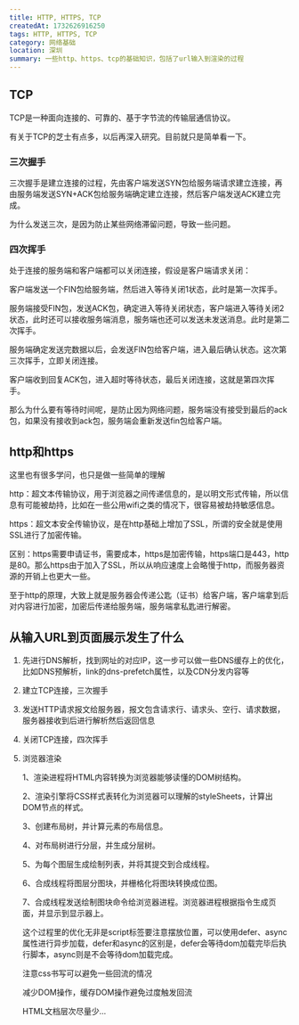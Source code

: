 ```yaml
---
title: HTTP, HTTPS, TCP
createdAt: 1732626916250
tags: HTTP, HTTPS, TCP
category: 网络基础
location: 深圳
summary: 一些http、https、tcp的基础知识，包括了url输入到渲染的过程
---
```


## TCP

TCP是一种面向连接的、可靠的、基于字节流的传输层通信协议。

有关于TCP的芝士有点多，以后再深入研究。目前就只是简单看一下。

### 三次握手

三次握手是建立连接的过程，先由客户端发送SYN包给服务端请求建立连接，再由服务端发送SYN+ACK包给服务端确定建立连接，然后客户端发送ACK建立完成。

为什么发送三次，是因为防止某些网络滞留问题，导致一些问题。

### 四次挥手

处于连接的服务端和客户端都可以关闭连接，假设是客户端请求关闭：

客户端发送一个FIN包给服务端，然后进入等待关闭1状态，此时是第一次挥手。

服务端接受FIN包，发送ACK包，确定进入等待关闭状态，客户端进入等待关闭2状态，此时还可以接收服务端消息，服务端也还可以发送未发送消息。此时是第二次挥手。

服务端确定发送完数据以后，会发送FIN包给客户端，进入最后确认状态。这次第三次挥手，立即关闭连接。

客户端收到回复ACK包，进入超时等待状态，最后关闭连接，这就是第四次挥手。

那么为什么要有等待时间呢，是防止因为网络问题，服务端没有接受到最后的ack包，如果没有接收到ack包，服务端会重新发送fin包给客户端。

## http和https

这里也有很多学问，也只是做一些简单的理解

http：超文本传输协议，用于浏览器之间传递信息的，是以明文形式传输，所以信息有可能被劫持，比如在一些公用wifi之类的情况下，很容易被劫持敏感信息。

https：超文本安全传输协议，是在http基础上增加了SSL，所谓的安全就是使用SSL进行了加密传输。

区别：https需要申请证书，需要成本，https是加密传输，https端口是443，http是80。那么https由于加入了SSL，所以从响应速度上会略慢于http，而服务器资源的开销上也更大一些。

至于http的原理，大致上就是服务器会传递公匙（证书）给客户端，客户端拿到后对内容进行加密，加密后传递给服务端，服务端拿私匙进行解密。

## 从输入URL到页面展示发生了什么

1. 先进行DNS解析，找到网址的对应IP，这一步可以做一些DNS缓存上的优化，比如DNS预解析，link的dns-prefetch属性，以及CDN分发内容等

2. 建立TCP连接，三次握手

3. 发送HTTP请求报文给服务器，报文包含请求行、请求头、空行、请求数据，服务器接收到后进行解析然后返回信息

4. 关闭TCP连接，四次挥手

5. 浏览器渲染

    1、渲染进程将HTML内容转换为浏览器能够读懂的DOM树结构。

    2、渲染引擎将CSS样式表转化为浏览器可以理解的styleSheets，计算出DOM节点的样式。

    3、创建布局树，并计算元素的布局信息。

    4、对布局树进行分层，并生成分层树。

    5、为每个图层生成绘制列表，并将其提交到合成线程。

    6、合成线程将图层分图块，并栅格化将图块转换成位图。

    7、合成线程发送绘制图块命令给浏览器进程。浏览器进程根据指令生成页面，并显示到显示器上。

    这个过程里的优化无非是script标签要注意摆放位置，可以使用defer、async属性进行异步加载，defer和async的区别是，defer会等待dom加载完毕后执行脚本，async则是不会等待dom加载完成。

    注意css书写可以避免一些回流的情况

    减少DOM操作，缓存DOM操作避免过度触发回流

    HTML文档层次尽量少...
